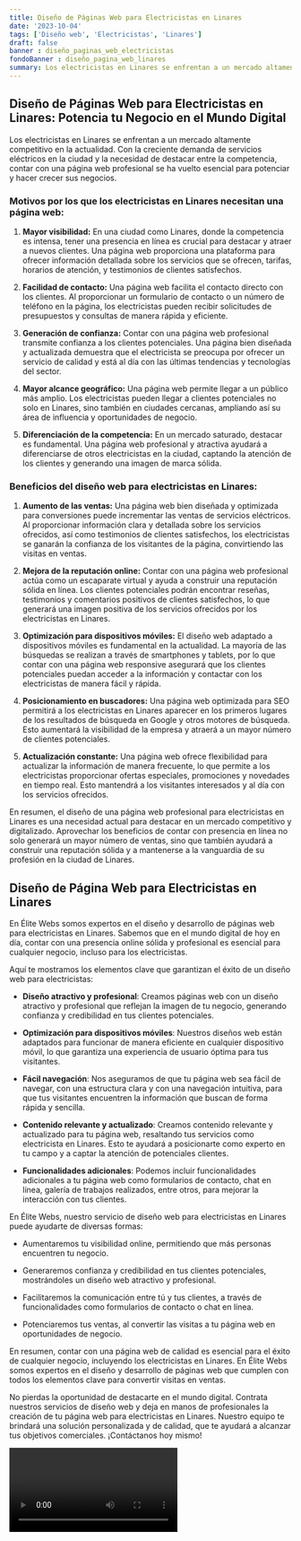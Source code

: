 ```yaml
---
title: Diseño de Páginas Web para Electricistas en Linares
date: '2023-10-04'
tags: ['Diseño web', 'Electricistas', 'Linares']
draft: false
banner : diseño_paginas_web_electricistas
fondoBanner : diseño_pagina_web_linares
summary: Los electricistas en Linares se enfrentan a un mercado altamente competitivo en la actualidad. Con la creciente demanda de servicios eléctricos en la ciudad y la necesidad de destacar entre la competencia, contar con una página web profesional se ha vuelto esencial para potenciar y hacer crecer sus negocios.
---
```


## Diseño de Páginas Web para Electricistas en Linares: Potencia tu Negocio en el Mundo Digital

Los electricistas en Linares se enfrentan a un mercado altamente competitivo en la actualidad. Con la creciente demanda de servicios eléctricos en la ciudad y la necesidad de destacar entre la competencia, contar con una página web profesional se ha vuelto esencial para potenciar y hacer crecer sus negocios.

### Motivos por los que los electricistas en Linares necesitan una página web:

1. **Mayor visibilidad:** En una ciudad como Linares, donde la competencia es intensa, tener una presencia en línea es crucial para destacar y atraer a nuevos clientes. Una página web proporciona una plataforma para ofrecer información detallada sobre los servicios que se ofrecen, tarifas, horarios de atención, y testimonios de clientes satisfechos.

2. **Facilidad de contacto:** Una página web facilita el contacto directo con los clientes. Al proporcionar un formulario de contacto o un número de teléfono en la página, los electricistas pueden recibir solicitudes de presupuestos y consultas de manera rápida y eficiente.

3. **Generación de confianza:** Contar con una página web profesional transmite confianza a los clientes potenciales. Una página bien diseñada y actualizada demuestra que el electricista se preocupa por ofrecer un servicio de calidad y está al día con las últimas tendencias y tecnologías del sector.

4. **Mayor alcance geográfico:** Una página web permite llegar a un público más amplio. Los electricistas pueden llegar a clientes potenciales no solo en Linares, sino también en ciudades cercanas, ampliando así su área de influencia y oportunidades de negocio.

5. **Diferenciación de la competencia:** En un mercado saturado, destacar es fundamental. Una página web profesional y atractiva ayudará a diferenciarse de otros electricistas en la ciudad, captando la atención de los clientes y generando una imagen de marca sólida.

### Beneficios del diseño web para electricistas en Linares:

1. **Aumento de las ventas:** Una página web bien diseñada y optimizada para conversiones puede incrementar las ventas de servicios eléctricos. Al proporcionar información clara y detallada sobre los servicios ofrecidos, así como testimonios de clientes satisfechos, los electricistas se ganarán la confianza de los visitantes de la página, convirtiendo las visitas en ventas.

2. **Mejora de la reputación online:** Contar con una página web profesional actúa como un escaparate virtual y ayuda a construir una reputación sólida en línea. Los clientes potenciales podrán encontrar reseñas, testimonios y comentarios positivos de clientes satisfechos, lo que generará una imagen positiva de los servicios ofrecidos por los electricistas en Linares.

3. **Optimización para dispositivos móviles:** El diseño web adaptado a dispositivos móviles es fundamental en la actualidad. La mayoría de las búsquedas se realizan a través de smartphones y tablets, por lo que contar con una página web responsive asegurará que los clientes potenciales puedan acceder a la información y contactar con los electricistas de manera fácil y rápida.

4. **Posicionamiento en buscadores:** Una página web optimizada para SEO permitirá a los electricistas en Linares aparecer en los primeros lugares de los resultados de búsqueda en Google y otros motores de búsqueda. Esto aumentará la visibilidad de la empresa y atraerá a un mayor número de clientes potenciales.

5. **Actualización constante:** Una página web ofrece flexibilidad para actualizar la información de manera frecuente, lo que permite a los electricistas proporcionar ofertas especiales, promociones y novedades en tiempo real. Esto mantendrá a los visitantes interesados y al día con los servicios ofrecidos.

En resumen, el diseño de una página web profesional para electricistas en Linares es una necesidad actual para destacar en un mercado competitivo y digitalizado. Aprovechar los beneficios de contar con presencia en línea no solo generará un mayor número de ventas, sino que también ayudará a construir una reputación sólida y a mantenerse a la vanguardia de su profesión en la ciudad de Linares.

<GifSeo />

<Cta />

## Diseño de Página Web para Electricistas en Linares

En Élite Webs somos expertos en el diseño y desarrollo de páginas web para electricistas en Linares. Sabemos que en el mundo digital de hoy en día, contar con una presencia online sólida y profesional es esencial para cualquier negocio, incluso para los electricistas.

Aquí te mostramos los elementos clave que garantizan el éxito de un diseño web para electricistas:

- **Diseño atractivo y profesional**: Creamos páginas web con un diseño atractivo y profesional que reflejan la imagen de tu negocio, generando confianza y credibilidad en tus clientes potenciales.

- **Optimización para dispositivos móviles**: Nuestros diseños web están adaptados para funcionar de manera eficiente en cualquier dispositivo móvil, lo que garantiza una experiencia de usuario óptima para tus visitantes.

- **Fácil navegación**: Nos aseguramos de que tu página web sea fácil de navegar, con una estructura clara y con una navegación intuitiva, para que tus visitantes encuentren la información que buscan de forma rápida y sencilla.

- **Contenido relevante y actualizado**: Creamos contenido relevante y actualizado para tu página web, resaltando tus servicios como electricista en Linares. Esto te ayudará a posicionarte como experto en tu campo y a captar la atención de potenciales clientes.

- **Funcionalidades adicionales**: Podemos incluir funcionalidades adicionales a tu página web como formularios de contacto, chat en línea, galería de trabajos realizados, entre otros, para mejorar la interacción con tus clientes.

En Élite Webs, nuestro servicio de diseño web para electricistas en Linares puede ayudarte de diversas formas:

- Aumentaremos tu visibilidad online, permitiendo que más personas encuentren tu negocio.

- Generaremos confianza y credibilidad en tus clientes potenciales, mostrándoles un diseño web atractivo y profesional.

- Facilitaremos la comunicación entre tú y tus clientes, a través de funcionalidades como formularios de contacto o chat en línea.

- Potenciaremos tus ventas, al convertir las visitas a tu página web en oportunidades de negocio.

En resumen, contar con una página web de calidad es esencial para el éxito de cualquier negocio, incluyendo los electricistas en Linares. En Élite Webs somos expertos en el diseño y desarrollo de páginas web que cumplen con todos los elementos clave para convertir visitas en ventas.

No pierdas la oportunidad de destacarte en el mundo digital. Contrata nuestros servicios de diseño web y deja en manos de profesionales la creación de tu página web para electricistas en Linares. Nuestro equipo te brindará una solución personalizada y de calidad, que te ayudará a alcanzar tus objetivos comerciales. ¡Contáctanos hoy mismo!

<Video />

<CtaBot job='Electricistas' city='Linares'/>

<Gmaps query='Linares+españa+maps' />